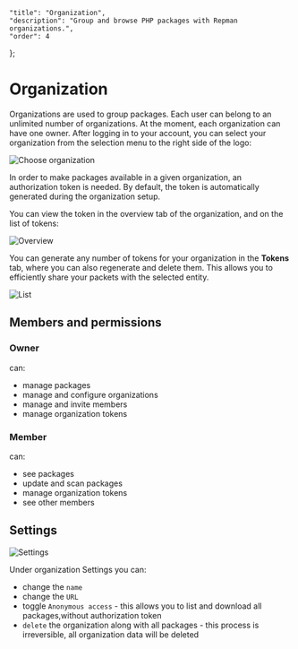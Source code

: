     "title": "Organization",
    "description": "Group and browse PHP packages with Repman organizations.",
    "order": 4
};

# Organization

Organizations are used to group packages. Each user can belong to an unlimited number of organizations. At the moment, each organization can have one owner. After logging in to your account, you can select your organization from the selection menu to the right side of the logo:

![Choose organization](/docs/static/articles/organization/choose.png)

In order to make packages available in a given organization, an authorization token is needed. By default, the token is automatically generated during the organization setup.

You can view the token in the overview tab of the organization, and on the list of tokens:

![Overview](/docs/static/articles/organization/overview.png)

You can generate any number of tokens for your organization in the **Tokens** tab, where you can also regenerate and delete them. This allows you to efficiently share your packets with the selected entity.

![List](/docs/static/articles/organization/list.png)

## Members and permissions

### Owner

can:

- manage packages
- manage and configure organizations
- manage and invite members
- manage organization tokens

### Member

can:

- see packages
- update and scan packages
- manage organization tokens
- see other members

## Settings

![Settings](/docs/static/articles/organization/settings.png)

Under organization Settings you can:

- change the `name`
- change the `URL`
- toggle `Anonymous access` - this allows you to list and download all packages,without authorization token
- `delete` the organization along with all packages - this process is irreversible, all organization data will be deleted
